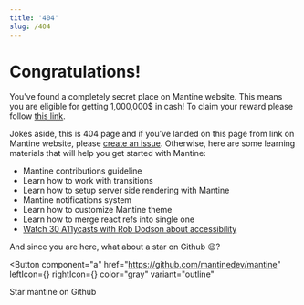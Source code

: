 ```yaml
---
title: '404'
slug: /404
---
```



# Congratulations!

You've found a completely secret place on Mantine website.
This means you are eligible for getting 1,000,000$ in cash!
To claim your reward please follow [this link](https://www.youtube.com/watch?v=dQw4w9WgXcQ).

Jokes aside, this is 404 page and if you've landed on this page from link on Mantine website, please [create an issue](https://github.com/mantinedev/mantine/issues/new).
Otherwise, here are some learning materials that will help you get started with Mantine:

- <GatsbyLink to="/pages/contribute/">Mantine contributions guideline</GatsbyLink>
- <GatsbyLink to="/guides/transitions/">Learn how to work with transitions</GatsbyLink>
- <GatsbyLink to="/guides/ssr/">Learn how to setup server side rendering with Mantine</GatsbyLink>
- <GatsbyLink to="/guides/notifications/">Mantine notifications system</GatsbyLink>
- <GatsbyLink to="/pages/theming/">Learn how to customize Mantine theme</GatsbyLink>
- <GatsbyLink to="/hooks/use-merged-ref/">Learn how to merge react refs into single one</GatsbyLink>
- [Watch 30 A11ycasts with Rob Dodson about accessibility](https://www.youtube.com/playlist?list=PLNYkxOF6rcICWx0C9LVWWVqvHlYJyqw7g)

And since you are here, what about a star on Github 😉?

<Button
  component="a"
  href="https://github.com/mantinedev/mantine"
  leftIcon={<StarFilledIcon />}
  rightIcon={<StarFilledIcon />}
  color="gray"
  variant="outline"
>
  Star mantine on Github
</Button>
